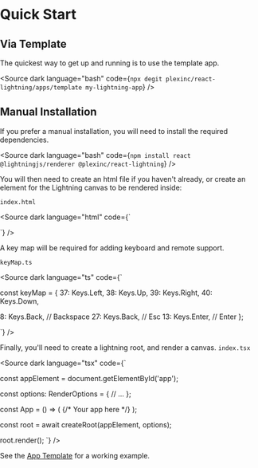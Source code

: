 
<Meta title="Getting Started/Quick Start" />

# Quick Start

## Via Template

The quickest way to get up and running is to use the template app.

<Source
  dark
  language="bash"
  code={`
    npx degit plexinc/react-lightning/apps/template my-lightning-app
  `}
/>

## Manual Installation

If you prefer a manual installation, you will need to install the required dependencies.

<Source
  dark
  language="bash"
  code={`
  npm install react @lightningjs/renderer @plexinc/react-lightning
  `}
/>

You will then need to create an html file if you haven't already, or create an
element for the Lightning canvas to be rendered inside:

`index.html`

<Source
  dark
  language="html"
  code={`
<!doctype html>
<html>
  <head>
    <title>React-Lightning Sample App</title>
    <meta charset="UTF-8" />
    <style>
      html,
      body {
        margin: 0;
        padding: 0;
        width: 100vw;
        height: 100vh;
        overflow: hidden;
      }
    </style>
  </head>

  <body>
    <div id="app"></div>
  </body>
</html>
  `}
/>

A key map will be required for adding keyboard and remote support.

`keyMap.ts`

<Source
  dark
  language="ts"
  code={`

const keyMap = {
  37: Keys.Left,
  38: Keys.Up,
  39: Keys.Right,
  40: Keys.Down,

  8: Keys.Back, // Backspace
  27: Keys.Back, // Esc
  13: Keys.Enter, // Enter
};

  `}
/>

Finally, you'll need to create a lightning root, and render a canvas.
`index.tsx`

<Source
  dark
  language="tsx"
  code={`

const appElement = document.getElementById('app');

const options: RenderOptions = {
  // ...
};

const App = () => (
  <Canvas keyMap={keyMap} options={options}>
    {/* Your app here */}
  </Canvas>
);

const root = await createRoot(appElement, options);

root.render(<App />);
`}
/>

See the [App Template](https://github.com/plexinc/react-lightning/tree/main/apps/template) for a
working example.
